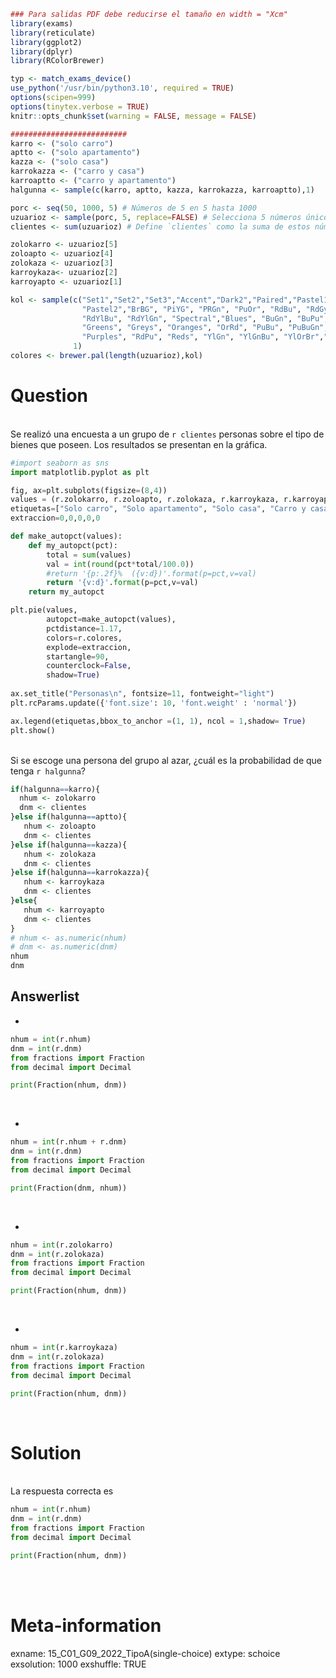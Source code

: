 ```r
### Para salidas PDF debe reducirse el tamaño en width = "Xcm"
library(exams)
library(reticulate)
library(ggplot2)
library(dplyr)
library(RColorBrewer)

typ <- match_exams_device()
use_python('/usr/bin/python3.10', required = TRUE)
options(scipen=999)
options(tinytex.verbose = TRUE)
knitr::opts_chunk$set(warning = FALSE, message = FALSE)

##########################
karro <- ("solo carro")
aptto <- ("solo apartamento")
kazza <- ("solo casa")
karrokazza <- ("carro y casa")
karroaptto <- ("carro y apartamento")
halgunna <- sample(c(karro, aptto, kazza, karrokazza, karroaptto),1)
```

```r
porc <- seq(50, 1000, 5) # Números de 5 en 5 hasta 1000
uzuarioz <- sample(porc, 5, replace=FALSE) # Selecciona 5 números únicos
clientes <- sum(uzuarioz) # Define `clientes` como la suma de estos números

zolokarro <- uzuarioz[5]
zoloapto <- uzuarioz[4]
zolokaza <- uzuarioz[3]
karroykaza<- uzuarioz[2]
karroyapto <- uzuarioz[1]

kol <- sample(c("Set1","Set2","Set3","Accent","Dark2","Paired","Pastel1",
                "Pastel2","BrBG", "PiYG", "PRGn", "PuOr", "RdBu", "RdGy",
                "RdYlBu", "RdYlGn", "Spectral","Blues", "BuGn", "BuPu", "GnBu",
                "Greens", "Greys", "Oranges", "OrRd", "PuBu", "PuBuGn", "PuRd",
                "Purples", "RdPu", "Reds", "YlGn", "YlGnBu", "YlOrBr","YlOrRd"),
              1)
colores <- brewer.pal(length(uzuarioz),kol)
```


Question
========
\
Se realizó una encuesta a un grupo de `r clientes` personas sobre el tipo de bienes que poseen. Los resultados se presentan en la gráfica.
\

```python
#import seaborn as sns
import matplotlib.pyplot as plt

fig, ax=plt.subplots(figsize=(8,4))
values = (r.zolokarro, r.zoloapto, r.zolokaza, r.karroykaza, r.karroyapto)
etiquetas=["Solo carro", "Solo apartamento", "Solo casa", "Carro y casa", "Carro y apartamento"]
extraccion=0,0,0,0,0

def make_autopct(values):
    def my_autopct(pct):
        total = sum(values)
        val = int(round(pct*total/100.0))
        #return '{p:.2f}%  ({v:d})'.format(p=pct,v=val)
        return '{v:d}'.format(p=pct,v=val)
    return my_autopct

plt.pie(values, 
        autopct=make_autopct(values),
        pctdistance=1.17,
        colors=r.colores,
        explode=extraccion,
        startangle=90,
        counterclock=False,
        shadow=True)
        
ax.set_title("Personas\n", fontsize=11, fontweight="light")
plt.rcParams.update({'font.size': 10, 'font.weight' : 'normal'}) 

ax.legend(etiquetas,bbox_to_anchor =(1, 1), ncol = 1,shadow= True)
plt.show()
```

\
Si se escoge una persona del grupo al azar, ¿cuál es la probabilidad de que tenga `r halgunna`?

```r
if(halgunna==karro){
  nhum <- zolokarro
  dnm <- clientes
}else if(halgunna==aptto){
   nhum <- zoloapto
   dnm <- clientes
}else if(halgunna==kazza){
   nhum <- zolokaza
   dnm <- clientes
}else if(halgunna==karrokazza){
   nhum <- karroykaza
   dnm <- clientes
}else{
   nhum <- karroyapto
   dnm <- clientes
}
# nhum <- as.numeric(nhum)
# dnm <- as.numeric(dnm)
nhum
dnm
```

Answerlist
----------

- 
```python
nhum = int(r.nhum)
dnm = int(r.dnm)
from fractions import Fraction
from decimal import Decimal

print(Fraction(nhum, dnm))
```
<br/> 

- 
```python
nhum = int(r.nhum + r.dnm)
dnm = int(r.dnm)
from fractions import Fraction
from decimal import Decimal

print(Fraction(dnm, nhum))
```
<br/> 

- 
```python
nhum = int(r.zolokarro)
dnm = int(r.zolokaza)
from fractions import Fraction
from decimal import Decimal

print(Fraction(nhum, dnm))
```
<br/> 

- 
```python
nhum = int(r.karroykaza)
dnm = int(r.zolokaza)
from fractions import Fraction
from decimal import Decimal

print(Fraction(nhum, dnm))
```
<br/> 

Solution
========
\
La respuesta correcta es
```python
nhum = int(r.nhum)
dnm = int(r.dnm)
from fractions import Fraction
from decimal import Decimal

print(Fraction(nhum, dnm))
```
<br/> 
\

Meta-information
================

exname: 15_C01_G09_2022_TipoA(single-choice)
extype: schoice
exsolution: 1000
exshuffle: TRUE